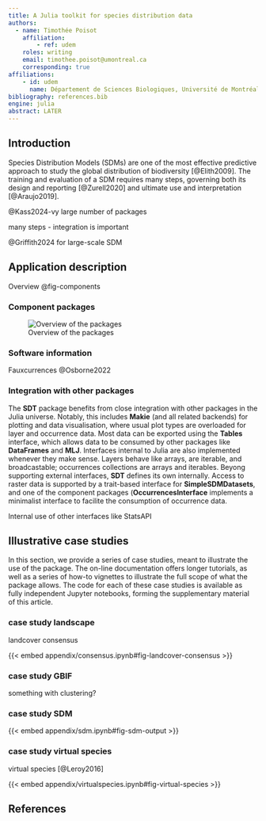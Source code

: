 ```yaml
---
title: A Julia toolkit for species distribution data
authors:
  - name: Timothée Poisot
    affiliation:
        - ref: udem
    roles: writing
    email: timothee.poisot@umontreal.ca
    corresponding: true
affiliations:
    - id: udem
      name: Département de Sciences Biologiques, Université de Montréal, Montréal, Canada
bibliography: references.bib
engine: julia
abstract: LATER
---
```


## Introduction

Species Distribution Models (SDMs) are one of the most effective predictive approach to study the global distribution of biodiversity [@Elith2009]. The training and evaluation of a SDM requires many steps, governing both its design and reporting [@Zurell2020] and ultimate use and interpretation [@Araujo2019].

@Kass2024-vy large number of packages

many steps - integration is important

@Griffith2024 for large-scale SDM

## Application description

Overview @fig-components

### Component packages

![Overview of the packages]

  [Overview of the packages]: figures/SDT.png {#fig-components}

### Software information

Fauxcurrences @Osborne2022

### Integration with other packages

The **SDT** package benefits from close integration with other packages in the Julia universe. Notably, this includes **Makie** (and all related backends) for plotting and data visualisation, where usual plot types are overloaded for layer and occurrence data. Most data can be exported using the **Tables** interface, which allows data to be consumed by other packages like **DataFrames** and **MLJ**. Interfaces internal to Julia are also implemented whenever they make sense. Layers behave like arrays, are iterable, and broadcastable; occurrences collections are arrays and iterables. Beyong supporting external interfaces, **SDT** defines its own internally. Access to raster data is supported by a trait-based interface for **SimpleSDMDatasets**, and one of the component packages (**OccurrencesInterface** implements a minimalist interface to facilite the consumption of occurrence data.

Internal use of other interfaces like StatsAPI

## Illustrative case studies

In this section, we provide a series of case studies, meant to illustrate the use of the package. The on-line documentation offers longer tutorials, as well as a series of how-to vignettes to illustrate the full scope of what the package allows. The code for each of these case studies is available as fully independent Jupyter notebooks, forming the supplementary material of this article.

### case study landscape

landcover consensus

{{< embed appendix/consensus.ipynb#fig-landcover-consensus >}}

### case study GBIF

something with clustering?

### case study SDM

{{< embed appendix/sdm.ipynb#fig-sdm-output >}}

### case study virtual species

virtual species [@Leroy2016]

{{< embed appendix/virtualspecies.ipynb#fig-virtual-species >}}

## References